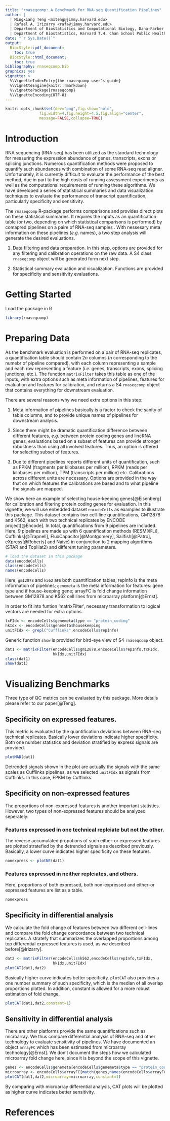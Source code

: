 ```yaml
---
title: "rnaseqcomp: A Benchmark for RNA-seq Quantification Pipelines"
author: |
  | Mingxiang Teng <mxteng@jimmy.harvard.edu>
  | Rafael A. Irizarry <rafa@jimmy.harvard.edu>
  | Department of Biostatistics and Computational Biology, Dana-Farber Cancer Institute
  | Department of Biostatistics, Harvard T.H. Chan School Public Health, Boston, MA, USA
date: "`r Sys.Date()`"
output:
  BiocStyle::pdf_document:
    toc: true
  BiocStyle::html_document: 
    toc: true
bibliography: rnaseqcomp.bib
graphics: yes
vignette: >
  %\VignetteIndexEntry{the rnaseqcomp user's guide}
  %\VignetteEngine{knitr::rmarkdown}
  %\VignettePackage{rnaseqcomp}
  %\VignetteEncoding{UTF-8}
---
```


```r
knitr::opts_chunk$set(dev="png",fig.show="hold",
               fig.width=4,fig.height=4.5,fig.align="center",
               message=FALSE,collapse=TRUE)
```

# Introduction

RNA sequencing (RNA-seq) has been utilized as the standard technology for 
measuring the expression abundance of genes, transcripts, exons or splicing
junctions. Numerous quantification methods were proposed to quantify such
abundances with combination of some RNA-seq read aligner. Unfortunately, it
is currently difficult to evaluate the performance of the best method, due
in part to the high costs of running assessment experiments as well as the
computational requirements of running these algorithms. We have developed
a series of statistical summaries and data visualization techniques to
evaluate the performance of transcript quantification, particularly
specificity and sensitivity.

The `rnaseqcomp` R-package performs comparisons and provides direct plots
on these statistical summaries. It requires the inputs as an quantification
table (or two, depending on which statistical comparisons is performed) by
comapred pipelines on a paire of RNA-seq samples . With nessesary meta
information on these pipelines (*e.g.* names), a two step analysis will
generate the desired evaluations.

  1. Data filtering and data preparation. In this step, options are provided
  for any filtering and calibration operations on the raw data. A S4 class
  `rnaseqcomp` object will be generated form next step.
  
  1. Statistical summary evaluation and visualization. Functions are provided
  for specificity and sensitivity evaluations.

# Getting Started

Load the package in R

```r
library(rnaseqcomp)
```

# Preparing Data

As the benchmark evaluation is performed on a pair of RNA-seq replicates, a
quantification table should contain $2n$ columns ($n$ corresponding to the
numebr of pipeline compared), with each column representing a sample and each
row representing a feature (*i.e.* genes, transcripts, exons, splicing
junctions, etc.). The function `matrixFilter` takes this table as one of the
inputs, with extra options such as meta information of pipelines, features
for evaluation and features for calibration, and returns a S4 `rnaseqcomp`
object that contains everything for downstream evaluation.

There are several reasons why we need extra options in this step:

  1. Meta information of pipelines basically is a factor to check the sanity
  of table columns, and to provide unique names of pipelines for downstream
  analysis.
  
  1. Since there might be dramatic quantification difference between different
  features, *e.g.* between protein coding genes and lincRNA genes, evaluations
  based on a subset of features can provide stronger robustness than using all
  involved features. Thus, an option is offered for selecting subset of
  features.
  
  1. Due to different pipelines reports different units of quantification,
  such as FPKM (fragments per kilobases per million), RPKM (reads per
  kilobases per million), TPM (transcripts per million) etc. Calibrations
  across different units are necessary. Options are provided in the way that
  on which features the calibrations are based and to what pipeline the
  signals are mapped. 

We show here an example of selecting house-keeping genes[@Eisenberg] for
calibration and filtering protein coding genes for evaluation. In this
vignette, we will use enbedded dataset `encodeCells` as examples to
illustrate this package. This dataset contains two cell-line
quantifications, GM12878 and K562, each with two technical replicates by
ENCODE project[@Encode]. In total, quantifications from 9 pipelines are
included. Here, 9 pipelines are made up with 6 quantification methods
(RESM[@Li], Cufflinks[@Trapnell], FluxCapacitor[@Montgomery],
Sailfish[@Patro], eXpress[@Roberts] and Naive) in conjunction to 2 mapping
algorithms (STAR and TopHat2) and different tuning parameters.

```r
# load the dataset in this package
data(encodeCells)
class(encodeCells)
names(encodeCells)
```

Here, `gm12878` and `k562` are both quantification tables; repInfo is the meta
information of pipelines; `genemeta` is the meta information for features:
gene type and if house-keeping gene; arrayFC is fold change information
between GM12878 and K562 cell lines from microarray platform[@Ernst].

In order to fit into funtion 'matrixFilter', necessary transformation to
logical vectors are needed for extra options.

```r
txFIdx <- encodeCells$genemeta$type == "protein_coding" 
hkIdx <- encodeCells$genemeta$housekeeping
unitFIdx <- grepl("Cufflinks",encodeCells$repInfo)
```

Generic function `show` is provided for bird-eye view of S4 `rnaseqcomp`
object.

```r
dat1 <- matrixFilter(encodeCells$gm12878,encodeCells$repInfo,txFIdx,
                     hkIdx,unitFIdx)
class(dat1)
show(dat1)
```

# Visualizing Benchmarks

Three type of QC metrics can be evaluated by this package. More details
please refer to our paper[@Teng]. 

## Specificity on expressed features. 

This metric is evaluated by the quantification deviations between RNA-seq
technical replicates. Basically lower deviations indicate higher specificity.
Both one number statistics and deviation stratified by express signals are
provided.

```r
plotMAD(dat1)
```

Detrended signals shown in the plot are actually the signals with the same
scales as Cufflinks pipelines, as we selected `unitFIdx` as signals from
Cufflinks. In this case, FPKM by Cufflinks.

## Specificity on non-expressed features

The proportions of non-expressed features is another important statistics.
However, two types of non-expressed features should be analyzed seperately:

### Features expressed in one technical replciate but not the other.

The reverse accumulated propotions of such either-or expressed features are
plotted stratefied by the detrended signals as described previously.
Basically, a lower curve indicates higher specificity on these features.

```r
nonexpress <- plotNE(dat1)
```

### Features expressed in neither replciates, and others.

Here, proportions of both expressed, both non-expressed and either-or
expressed features are list as a table.
```r
nonexpress
```

## Specificity in differential analysis

We calculate the fold change of features between two different cell-lines
and compare the fold change concordance between two technical replicates.
A stratefy that summarizes the overlapped proportions among top differential
expressed features is used, as we described before[@Irizarry]. 

```r
dat2 <- matrixFilter(encodeCells$k562,encodeCells$repInfo,txFIdx,
                     hkIdx,unitFIdx)
plotCAT(dat1,dat2)
```

Basically higher curve indicates better specificity. `plotCAT` also
provides a one number summary of such specificity, which is the median of
all overlap proportions plotted. In addition, constant is allowed for a
more robust estimation of fold change.
```r
plotCAT(dat1,dat2,constant=1)
```

## Sensitivity in differential analysis

There are other platforms provide the same quantifications such as microarray.
We thus compare differential analysis of RNA-seq and other technology to
evaluate sensitivity of pipelines. We have documented an object `arrayFC`
which has been estimated from microarray technology[@Ernst]. We don't
document the steps how we calculated microarray fold change here, since it
is beyond the scope of this vignette. 

```r
genes <- encodeCells$genemeta[encodeCells$genemeta$type == "protein_coding", 1]
microarray <- encodeCells$arrayFC[match(genes,names(encodeCells$arrayFC))]
plotCAT(dat1,dat2,microarray=microarray,constant=1)
```

By comparing with microarray differential analysis, CAT plots will be plotted
as higher curve indicates better sensitivity. 

# References



